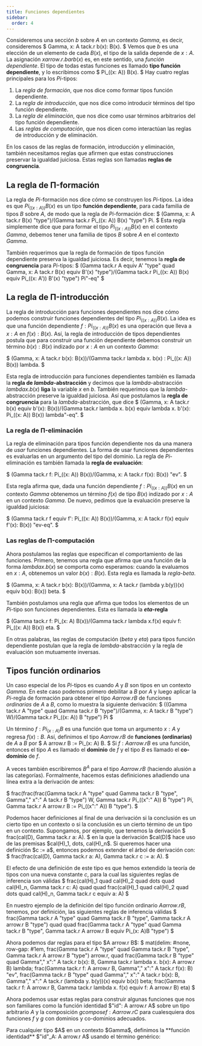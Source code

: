 ```yaml
---
title: Funciones dependientes
sidebar:
  order: 4
---
```


Consideremos una sección $b$ sobre $A$ en un contexto $Gamma$, es decir, consideremos
$ Gamma, x: A tack.r b(x): B(x). $
Vemos que $b$ es una elección de un elemento de cada $B(x)$, el tipo de la salida
depende de $x: A$. La asignación $x arrow.r.bar b(x)$ es, en este sentido, una
*función dependiente*. El tipo de todas estas funciones es llamado
**tipo función dependiente**, y lo escribimos como
$ Pi_((x: A)) B(x). $
Hay cuatro reglas principales para los $Pi$-tipos:

1. La *regla de formación*, que nos dice como formar tipos función dependiente.
2. La *regla de introducción*, que nos dice como introducir términos del tipo función
  dependiente.
3. La *regla de eliminación*, que nos dice como usar términos arbitrarios del tipo función
  dependiente.
4. Las *reglas de computación*, que nos dicen como interactúan las reglas de introducción
  y de eliminación.

En los casos de las reglas de formación, introducción y eliminación, también necesitamos
reglas que afirmen que estas construcciones preservar la igualdad juiciosa. Estas reglas
son llamadas **reglas de congruencia**.

## La regla de Π-formación
La regla de $Pi$-formación nos dice cómo se construyen los $Pi$-tipos. La idea es que
$Pi_((x: A)) B(x)$ es un tipo **función dependiente**, para cada familia de tipos $B$
sobre $A$, de modo que la regla de $Pi$-formación dice:
$ (Gamma\, x: A tack.r B(x) "type")/(Gamma tack.r Pi_((x: A)) B(x) "type") Pi. $
Esta regla simplemente dice que para formar el tipo $Pi_((x: A)) B(x)$ en el contexto
$Gamma$, debemos tener una familia de tipos $B$ sobre $A$ en el contexto $Gamma$.

También requerimos que la regla de formación de tipos función dependiente preserva la
igualdad juiciosa. Es decir, tenemos la **regla de congruencia** para $Pi$-tipos:
$ (Gamma tack.r A equiv A' "type" quad Gamma, x: A tack.r B(x) equiv B'(x) "type")/(Gamma tack.r Pi_((x: A)) B(x) equiv Pi_((x: A')) B'(x) "type") Pi"-eq" $

## La regla de Π-introducción
La regla de introducción para funciones dependientes nos dice cómo podemos construir
funciones dependientes del tipo $Pi_((x: A)) B(x)$. La idea es que una función
dependiente $f: Pi_((x: A)) B(x)$ es una operación que lleva a  $x: A$ en
$f(x): B(x)$. Así, la regla de introducción de tipos dependientes postula que para
construir una función dependiente debemos construir un término $b(x): B(x)$ indizado
por $x: A$ en un contexto $Gamma$:

$ (Gamma\, x: A tack.r b(x): B(x))/(Gamma tack.r lambda x. b(x) : Pi_((x: A)) B(x)) lambda. $

Esta regla de introducción para funciones dependientes también es llamada la
**regla de $lambda$-abstracción** y decimos que la $lambda$-abstracción
$lambda x. b(x)$ **liga** la variable $x$ en $b$.
También requerimos que la $lambda$-abstracción preserve la igualdad juiciosa. Así que
postulamos la **regla de congruencia** para la $lambda$-abstracción, que dice
$ (Gamma\, x: A tack.r b(x) equiv b'(x): B(x))/(Gamma tack.r lambda x. b(x) equiv lambda x. b'(x): Pi_((x: A)) B(x)) lambda"-eq". $


### La regla de Π-eliminación

La regla de eliminación para tipos función dependiente nos da una manera de *usar*
funciones dependientes. La forma de usar funciones dependientes es evaluarlas en un
argumento del tipo del dominio. La regla de $Pi$-eliminación es también llamada la
**regla de evaluación**:

$ (Gamma tack.r f: Pi_((x: A)) B(x))/(Gamma, x: A tack.r f(x): B(x)) "ev". $

Esta regla afirma que, dada una función dependiente $f: Pi_((x: A)) B(x)$ en un contexto
$Gamma$ obtenemos un término $f(x)$ de tipo $B(x)$ indizado por $x: A$ en un
contexto $Gamma$. De nuevo, pedimos que la evaluación preserve la igualdad juiciosa:

$ (Gamma tack.r f equiv f': Pi_((x: A)) B(x))/(Gamma, x: A tack.r f(x) equiv f'(x): B(x)) "ev-eq". $

### Las reglas de Π-computación

Ahora postulamos las reglas que especifican el comportamiento de las funciones. Primero,
tenemos una regla que afirma que una función de la forma $lambda x. b(x)$ se comporta
como esperamos: cuando la evaluamos en $x: A$, obtenemos un valor $b(x): B(x)$. Esta
regla es llamada la *regla-$beta$*.

$ (Gamma, x: A tack.r b(x): B(x))/(Gamma, x: A tack.r (lambda y.b(y))(x) equiv b(x): B(x)) beta. $

También postulamos una regla que afirma que todos los elementos de un $Pi$-tipo son
funciones dependientes. Esta es llamada la **$eta$-regla**

$ (Gamma tack.r f: Pi_(x: A) B(x))/(Gamma tack.r lambda x.f(x) equiv f: Pi_((x: A)) B(x)) eta. $

En otras palabras, las reglas de computación ($beta$ y $eta$) para tipos función
dependiente postulan que la regla de $lambda$-abstracción y la regla de evaluación son
mutuamente inversas.

## Tipos función ordinarios

Un caso especial de los $Pi$-tipos es cuando $A$ y $B$ son tipos en un contexto $Gamma$.
En este caso podemos primero debilitar a $B$ por $A$ y luego aplicar la $Pi$-regla de
formación para obtener el tipo $A arrow.r B$ de funciones *ordinarias* de $A$ a $B$, como lo
muestra la siguiente derivación:
$ ((Gamma tack.r A "type" quad Gamma tack.r B "type")/(Gamma, x: A tack.r B "type") W)/(Gamma tack.r Pi_((x: A)) B "type") Pi $

Un término $f: Pi_(x: A) B$ es una función que toma un argumento $x: A$ y regresa
$f(x): B$. Así, definimos el tipo $A arrow.r B$ de **funciones (ordinarias)** de $A$ a $B$ por
$ A arrow.r B := Pi_(x: A) B. $
Si $f: A arrow.r B$ es una función, entonces el tipo $A$ es llamado el **dominio** de $f$ y
el tipo $B$ es llamado el **co-dominio** de $f$.

A veces también escribiremos $B^A$ para el tipo $A arrow.r B$ (haciendo alusión a las
categorías). Formalmente, hacemos estas definiciones añadiendo una línea extra a la
derivación de antes:

$ frac(frac(frac(Gamma tack.r A "type" quad Gamma tack.r B "type", Gamma"," x":" A tack.r B "type") W, Gamma tack.r Pi_((x":" A)) B "type") Pi, Gamma tack.r A arrow.r B := Pi_((x":" A)) B "type"). $

<div id="observacion-2-2-1">
<Aside type="note" title="Observación 2.2.1">
Podemos hacer definiciones al final de una derivación si la conclusión es un cierto tipo
en un contexto o si la conclusión es un cierto término de un tipo en un contexto.
Supongamos, por ejemplo, que tenemos la derivación
$ frac(cal(D), Gamma tack.r a: A). $
en la que la derivación $cal(D)$ hace uso de las premisas $cal(H)_1, dots, cal(H)_n$. Si queremos hacer una definición $c := a$, entonces podemos extender el
árbol de derivación con:
$ frac(frac(cal(D), Gamma tack.r a: A), Gamma tack.r c := a: A). $

El efecto de una definición de este tipo es que hemos extendido la teoría de tipos con
una nueva constante $c$, para la cual las siguientes reglas de inferencia son válidas
$ frac(cal(H)_1 quad cal(H)_2 quad dots quad cal(H)_n, Gamma tack.r c: A) quad quad frac(cal(H)_1 quad cal(H)_2 quad dots quad cal(H)_n, Gamma tack.r c equiv a: A) $

En nuestro ejemplo de la definición del tipo función ordinario $A arrow.r B$, tenemos, por
definición, las siguientes reglas de inferencia válidas
$ frac(Gamma tack.r A "type" quad Gamma tack.r B "type", Gamma tack.r A arrow.r B "type") quad quad frac(Gamma tack.r A "type" quad Gamma tack.r B "type", Gamma tack.r A arrow.r B equiv Pi_(x: A)B "type") $
</Aside>
</div>

<div id="observacion-2-2-2">
<Aside type="note" title="Observación 2.2.2">
Ahora podemos dar reglas para el tipo $A arrow.r B$:
$ mat(delim: #none, row-gap: #1em, frac(Gamma tack.r A "type" quad Gamma tack.r B "type", Gamma tack.r A arrow.r B "type") arrow.r, quad frac(Gamma tack.r B "type" quad Gamma"," x":" A tack.r b(x): B, Gamma tack.r lambda x. b(x): A arrow.r B) lambda; frac(Gamma tack.r f: A arrow.r B, Gamma"," x":" A tack.r f(x): B) "ev", frac(Gamma tack.r B "type" quad Gamma"," x":" A tack.r b(x): B, Gamma"," x":" A tack.r (lambda y. b(y))(x) equiv b(x)) beta; frac(Gamma tack.r f: A arrow.r B, Gamma tack.r lambda x. f(x) equiv f: A arrow.r B) eta) $
</Aside>
</div>

Ahora podemos usar estas reglas para construir algunas funciones que nos son familiares
como la función identidad $"id": A arrow.r A$ sobre un tipo arbitrario $A$ y la composición
$g compose f: A arrow.r C$ para cualesquiera dos funciones $f$ y $g$ con dominios y co-dominios
adecuados.

<div id="definicion-2-2-3">
<Aside type="tip" title="Definición 2.2.3">
Para cualquier tipo $A$ en un contexto $Gamma$, definimos la **función identidad**
$"id"_A: A arrow.r A$ usando el término genérico:
</Aside>
</div>
